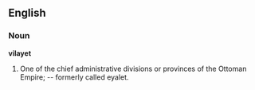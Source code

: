==English==

===Noun===

'''vilayet'''

#One of the chief administrative divisions or provinces of the Ottoman Empire; -- formerly called eyalet.